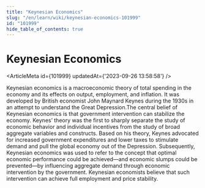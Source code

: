 ```yaml
---
title: "Keynesian Economics"
slug: "/en/learn/wiki/keynesian-economics-101999"
id: "101999"
hide_table_of_contents: true
---
```



# Keynesian Economics

<ArticleMeta id={101999} updatedAt={'2023-09-26 13:58:58'} />
<div className='border-solid border-b border-t-0 my-4 border-[var(--ifm-color-gray-300)]' />

Keynesian economics is a macroeconomic theory of total spending in the economy and its effects on output, employment, and inflation. It was developed by British economist John Maynard Keynes during the 1930s in an attempt to understand the Great Depression.The central belief of Keynesian economics is that government intervention can stabilize the economy. Keynes’ theory was the first to sharply separate the study of economic behavior and individual incentives from the study of broad aggregate variables and constructs. Based on his theory, Keynes advocated for increased government expenditures and lower taxes to stimulate demand and pull the global economy out of the Depression. Subsequently, Keynesian economics was used to refer to the concept that optimal economic performance could be achieved—and economic slumps could be prevented—by influencing aggregate demand through economic intervention by the government. Keynesian economists believe that such intervention can achieve full employment and price stability.
